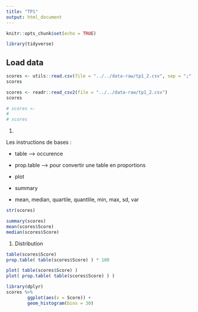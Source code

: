 ```yaml
---
title: "TP1"
output: html_document
---
```


```r
knitr::opts_chunk$set(echo = TRUE)
```

```r
library(tidyverse)
```


## Load data

```r
scores <- utils::read.csv(file = "../../data-raw/tp1_2.csv", sep = ";", skip = 2)
scores
```


```r
scores <- readr::read_csv2(file = "../../data-raw/tp1_2.csv")
scores
```



```r
# scores <- 
# 
# scores
```

1) 

Les instructions de bases :

  * table --> occurence
  * prop.table --> pour convertir une table en proportions
  
  * plot
  
  * summary
  * mean, median, quartile, quantlile, min, max, sd, var

```r
str(scores)

summary(scores)
mean(scores$Score)
median(scores$Score)
```

1) Distribution

```r
table(scores$Score)
prop.table( table(scores$Score) ) * 100
```

```r
plot( table(scores$Score) )
plot( prop.table( table(scores$Score) ) )
```


```r
library(dplyr)
scores %>%
        ggplot(aes(x = Score)) +
        geom_histogram(bins = 30)
```





